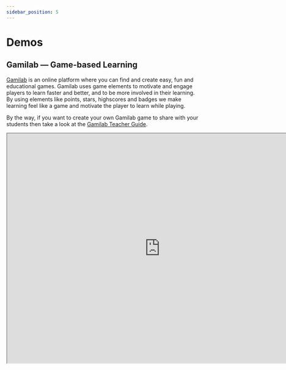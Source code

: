 ```yaml
---
sidebar_position: 5
---
```


# Demos

## Gamilab &mdash; Game-based Learning

[Gamilab](https://gamilab.com/) is an online platform where you can find and create easy, fun and educational games. Gamilab uses game elements to motivate and engage players to learn faster and better, and to be more involved in their learning. By using elements like points, stars, highscores and badges we make learning feel like a game and motivate the player to learn while playing.

By the way, if you want to create your own Gamilab game to share with your students then take a look at the [Gamilab Teacher Guide](/docs/product/userGuides/teacherGuides/gamilab-teacher-guide).

<iframe
  class="edlib-iframe"
  title="Test your gamification knowledge"
  width="800"
  height="600"
  src="https://gamilab.com/play/01f9e063-d44f-47be-a4e1-6199de06929c/embed"
/>
<br />
<em>Gamilab game: Test Your Gamification Knowledge</em>
<br />
<br />

With Edlib, Gamilab can use [H5P-based content](https://h5p.org/content-types-and-applications) for in-game exercises. For example, in the game above, different H5P-based content types are used, including [Multiple Choice](https://h5p.org/multichoice), [Fill in the Blanks](https://h5p.org/fill-in-the-blanks) and [Find the Hotspot](https://h5p.org/image-hotspot-question).

:::tip
To actually play the game above, provide a nickname and click on the Continue button and follow the instructions. Good luck! :wink:
:::

## Edstep &mdash; A Platform to Learn and Teach 

[Edstep](http://edstep.com) is an online platform that allows you to learn new things or teach others by taking or creating fun and exciting, interactive web courses while easily collaborating and sharing resources with others in real time.

<iframe
  class="edlib-iframe"
  title="Test your knowledge of the gaming industry"
  width="800"
  height="1170"
  src="https://edstep.com/69940c5f-17c1-4ec0-b25a-c2a8ec085c1f"
/>
<br />
<em>Edstep course: Test your knowledge of the gaming industry</em>
<br />
<br />